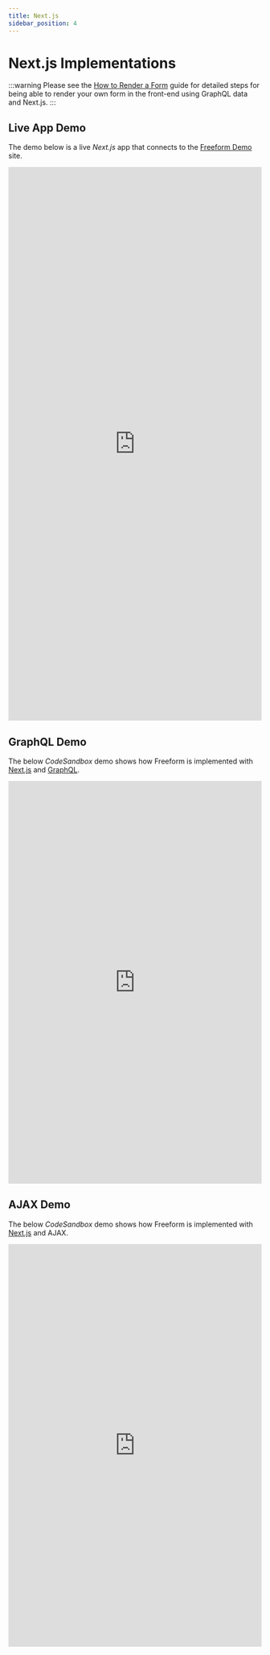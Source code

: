```yaml
---
title: Next.js
sidebar_position: 4
---
```



# Next.js Implementations<Badge type="feature" text="Improved 4.1.0+" />

:::warning
Please see the [How to Render a Form](./graphql/#how-to-render-a-form) guide for detailed steps for being able to render your own form in the front-end using GraphQL data and Next.js.
:::

## Live App Demo

The demo below is a live _Next.js_ app that connects to the [Freeform Demo](https://demo.solspace.net/craft/freeform-demo/) site.

<iframe
  title="App Demo"
  id="app-demo"
  src="https://4x7ndh-3000.csb.app/"
  scrolling="yes"
  height="1100px"
  width="100%"
  class="app-demo"
  frameborder="0"
></iframe>

## GraphQL Demo

The below _CodeSandbox_ demo shows how Freeform is implemented with [Next.js](https://react.dev/) and [GraphQL](./graphql/).

<iframe
  title="Next.js + GraphQL CodeSandbox Demo"
  id="codesandbox-graphql"
  src="https://codesandbox.io/p/github/solspace/craft-freeform-demo-nextjs-graphql/"
  scrolling="yes"
  height="800px"
  width="100%"
  class="app-demo"
  frameborder="0"
></iframe>

## AJAX Demo

The below _CodeSandbox_ demo shows how Freeform is implemented with [Next.js](https://react.dev/) and AJAX.

<iframe
  title="Next.js + AJAX CodeSandbox Demo"
  id="codesandbox-ajax"
  src="https://codesandbox.io/p/github/solspace/craft-freeform-demo-nextjs-ajax/"
  scrolling="yes"
  height="800px"
  width="100%"
  class="app-demo"
  frameborder="0"
></iframe>

